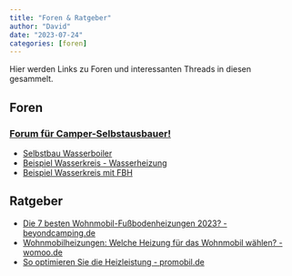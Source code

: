 ```yaml
---
title: "Foren & Ratgeber"
author: "David"
date: "2023-07-24"
categories: [foren]
---
```


Hier werden Links zu Foren und interessanten Threads in diesen gesammelt.

<!--
add a link with: '[](){target="_blank"}'
-->

## Foren

### [Forum für Camper-Selbstausbauer!](https://forum.camper-bauen.de)

- [Selbstbau Wasserboiler](https://forum.camper-bauen.de/viewtopic.php?p=33728#p33728){target="_blank"}
- [Beispiel Wasserkreis - Wasserheizung](https://forum.camper-bauen.de/viewtopic.php?t=246&hilit=fussbodenheizung&start=10#p13847){target="_blank"}
- [Beispiel Wasserkreis mit FBH ](https://forum.camper-bauen.de/viewtopic.php?t=246&hilit=wasserheizung+rohr&start=120#p86570){target="_blank"}


## Ratgeber

- [Die 7 besten Wohnmobil-Fußbodenheizungen 2023? - beyondcamping.de](https://www.beyondcamping.de/wohnmobil-fussbodenheizung/){target="_blank"}
- [Wohnmobilheizungen: Welche Heizung für das Wohnmobil wählen? - womoo.de](https://womoo.de/ratgeber/heizung-fuers-wohnmobil/#wasserheizung){target="_blank"}
- [So optimieren Sie die Heizleistung - promobil.de](https://www.promobil.de/tipps/wohnmobil-heizung-optimieren-warmwasser-fussboden/){target="_blank"}